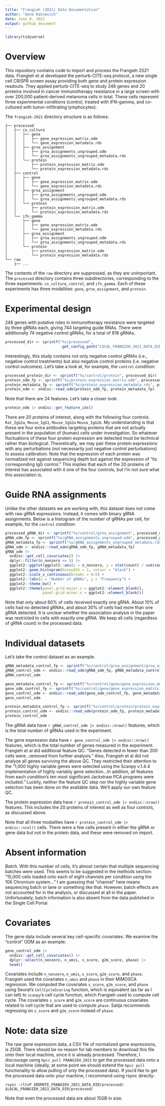 ```yaml
---
title: "Frangieh (2021) Data Documentation"
author: "Gene Katsevich"
date: June 8, 2022
output: github_document 
---
```


```r
library(tidyverse)
```

# Overview 

This repository contains code to import and process the Frangieh 2021 data. Frangieh et al developed the perturb-CITE-seq protocol, a new single cell CRISPR screen assay providing both gene and protein expression readouts. They applied perturb-CITE-seq to study 248 genes and 20 proteins involved in cancer immunotherapy resistance in a large screen with over 200,000 patient-derived melanoma cells in total. These cells represent three experimental conditions (control, treated with IFN-gamma, and co-cultured with tumor-infiltrating lymphocytes). 

The `frangieh-2021` directory structure is as follows:
```
├── processed
│   ├── co_culture
│   │   ├── gene
│   │   │   ├── gene_expression_matrix.odm
│   │   │   └── gene_expression_metadata.rds
│   │   ├── grna_assignment
│   │   │   ├── grna_assignments_ungrouped.odm
│   │   │   └── grna_assignments_ungrouped_metadata.rds
│   │   └── protein
│   │       ├── protein_expression_matrix.odm
│   │       └── protein_expression_metadata.rds
│   ├── control
│   │   ├── gene
│   │   │   ├── gene_expression_matrix.odm
│   │   │   └── gene_expression_metadata.rds
│   │   ├── grna_assignment
│   │   │   ├── grna_assignments_ungrouped.odm
│   │   │   └── grna_assignments_ungrouped_metadata.rds
│   │   └── protein
│   │       ├── protein_expression_matrix.odm
│   │       └── protein_expression_metadata.rds
│   └── ifn_gamma
│       ├── gene
│       │   ├── gene_expression_matrix.odm
│       │   └── gene_expression_metadata.rds
│       ├── grna_assignment
│       │   ├── grna_assignments_ungrouped.odm
│       │   └── grna_assignments_ungrouped_metadata.rds
│       └── protein
│           ├── protein_expression_matrix.odm
│           └── protein_expression_metadata.rds
└── raw
    ├── ...
```

The contents of the `raw` directory are suppressed, as they are unimportant. The `processed` directory contains three subdirectories, corresponding to the three experiments: `co_culture`, `control`, and `ifn_gamma`. Each of these experiments has three modalities: `gene`, `grna_assignment`, and `protein`.

# Experimental design

248 genes with putative roles in immunotherapy resistance were targeted by three gRNAs each, giving 744 targeting guide RNAs. There were additionally 74 negative control gRNAs, for a total of 818 gRNAs. 
```r
processed_dir <- sprintf("%s/processed", 
                         .get_config_path("LOCAL_FRANGIEH_2021_DATA_DIR"))
```

Interestingly, this study contains not only negative control gRNAs (i.e., negative control treatments) but also negative control proteins (i.e. negative control outcomes). Let's take a look at, for example, the `control` condition:
```r
processed_protein_dir <- sprintf("%s/control/protein", processed_dir)
protein_odm_fp <- sprintf("%s/protein_expression_matrix.odm", processed_protein_dir)
protein_metadata_fp <- sprintf("%s/protein_expression_metadata.rds", processed_protein_dir)
protein_odm <- ondisc::read_odm(protein_odm_fp, protein_metadata_fp)
```
Note that there are 24 features. Let's take a closer look:
```r
protein_odm |> ondisc::get_feature_ids()
```
There are 20 proteins of interest, along with the following four controls: `Rat_IgG2a`, `Mouse_IgG1`, `Mouse_IgG2a` `Mouse_IgG2b`. My understanding is that these are four extra antibodies targeting proteins that are not actually present in the population of (human) cells under investigation. So whatever fluctuations of these four protein expression are detected must be technical rather than biological. Theoretically, we may pair these protein expressions with any perturbations (not necessarily just negative control perturbations) to assess calibration. Note that the expression of each protein was normalized not against sequencing depth but against the expression of "its corresponding IgG control." This implies that each of the 20 proteins of interest has associated with it one of the four controls, but I'm not sure what this association is. 

# Guide RNA assignments

Unlike the other datasets we are working with, this dataset does not come with raw gRNA expressions. Instead, it comes with binary gRNA assignments. Below is a histogram of the number of gRNAs per cell, for example, for the `control` condition:
```r
processed_gRNA_dir <- sprintf("%s/control/grna_assignment", processed_dir)
gRNA_odm_fp <- sprintf("%s/gRNA_assignments_ungrouped.odm", processed_gRNA_dir)
gRNA_metadata_fp <- sprintf("%s/gRNA_assignments_ungrouped_metadata.rds", processed_gRNA_dir)
gRNA_odm <- ondisc::read_odm(gRNA_odm_fp, gRNA_metadata_fp)
gRNA_odm |> 
  ondisc::get_cell_covariates() |>
  dplyr::filter(n_nonzero <= 5) |>
  ggplot2::ggplot(ggplot2::aes(x = n_nonzero, y = stat(count) / sum(count))) +
  ggplot2::geom_histogram(binwidth = 1, colour = "black") +
  ggplot2::scale_x_continuous(breaks = 0:5) +
  ggplot2::labs(x = "Number of gRNAs", y = "Frequency") +
  ggplot2::theme_bw() +
  ggplot2::theme(panel.grid.major.x = ggplot2::element_blank(),
                 panel.grid.minor.x = ggplot2::element_blank())
```

Note that only about 60% of cells received exactly one gRNA. About 10% of cells had no detected gRNAs, and about 30% of cells had more than one gRNA detected. It is unclear whether the association analysis in the paper was restricted to cells with exactly one gRNA. We keep all cells (regardless of gRNA count) in the processed data. 

# Individual datasets

Let's take the control dataset as an example.

```r
gRNA_metadata_control_fp <- sprintf("%s/control/grna_assignment/grna_assignments_ungrouped_metadata.rds", processed_dir)
gRNA_control_odm <- ondisc::read_odm(gRNA_odm_fp, gRNA_metadata_control_fp)
gRNA_control_odm

gene_metadata_control_fp <- sprintf("%s/control/gene/gene_expression_metadata.rds", processed_dir)
gene_odm_control_fp <- sprintf("%s/control/gene/gene_expression_matrix.odm", processed_dir)
gene_control_odm <- ondisc::read_odm(gene_odm_control_fp, gene_metadata_control_fp)
gene_control_odm

protein_metadata_control_fp <- sprintf("%s/control/protein/protein_expression_metadata.rds", processed_dir)
protein_control_odm <- ondisc::read_odm(protein_odm_fp, protein_metadata_control_fp)
protein_control_odm
```

The gRNA data have `r gRNA_control_odm |> ondisc::nrow()` features, which is the total number of gRNAs used in the experiment.

The gene expression data have `r gene_control_odm |> ondisc::nrow()` features, which is the total number of genes measured in the experiment. Frangieh et al did additional feature QC: "Genes detected in fewer than 200 cells were...removed from further analysis." Also, Frangieh et al did not analyze all genes surviving the above QC. They restricted their attention to the "1,000 highly variable genes were selected using the Scanpy v.1.4.4 implementation of highly variably gene selection...In addition, all features
from each condition’s ten most significant Jackstraw PCA programs were included." Luckily, neither the feature QC step nor the highly variable gene selection has been done on the available data. We'll apply our own feature QC. 

The protein expression data have `r protein_control_odm |> ondisc::nrow()` features. This includes the 20 proteins of interest as well as four controls, as discussed above.

Note that all three modalities have `r protein_control_odm |> ondisc::ncol()` cells. There were a few cells present in either the gRNA or gene data but not in the protein data, and these were removed on import.

# Absent information

*Batch.* With this number of cells, it's almost certain that multiple sequencing batches were used. This seems to be suggested in the methods section: "15,000 cells loaded onto each of eight channels per condition using the 10X Chromium system..." I am guessing that "channel" here means sequencing batch or lane or something like that. However, batch effects are not accounted for in the analysis, or discussed at all in the paper. Unfortunately, batch information is also absent from the data published in the Single Cell Portal.

# Covariates

The gene data include several key cell-specific covariates. We examine the "control" ODM as an example:

```r
gene_control_odm |>
  ondisc::get_cell_covariates() |>
  dplyr::select(n_nonzero, n_umis, s_score, g2m_score, phase) |>
  head()
```

Covariates include `n_nonzero`, `n_umis`, `s_score`, `g2m_score`, and `phase`. Frangieh used the covariates `n_umis` and `phase` in their MIMOSCA regression. We computed the covariates `s_score`, `g2m_score`, and `phase` using Seurat's `CellCycleScoring` function, which is equivalent (as far as I can tell) to `scanpy`'s cell cycle function, which Frangieh used to compute cell cycle. The covariates `s_score` and `g2m_score` are continuous covariates related to cell cycle that are used to compute `phase`. Satija recommends regressing on `s_score` and `g2m_score` instead of `phase`.

# Note: data size 

The raw gene expression data, a CSV file of normalized gene expressions, is 25GB. There should be no reason for lab members to download this file onto their local machine, since it is already processed. Therefore, I discourage using `hpcc pull FRANGIEH_2021` to get the processed data onto a local machine (ideally, at some point we should extend the `hpcc pull` functionality to allow pulling of only the processed data). If you'd like to get the processed data onto your machine, I recommend using rsync directly: 
```
rsync -rltvP $REMOTE_FRANGIEH_2021_DATA_DIR/processed/ $LOCAL_FRANGIEH_2021_DATA_DIR/processed/
``` 
Note that even the processed data are about 15GB in size.
